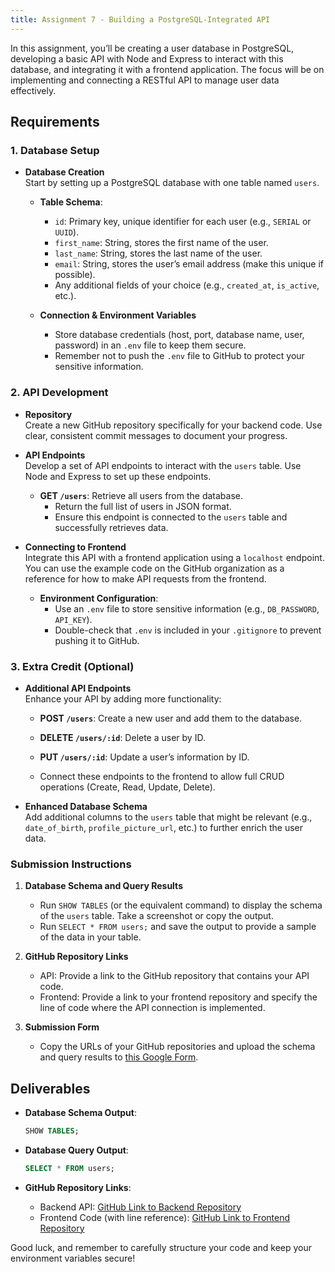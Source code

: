 ```yaml
---
title: Assignment 7 - Building a PostgreSQL-Integrated API
---
```


In this assignment, you’ll be creating a user database in PostgreSQL, developing a basic API with Node and Express to interact with this database, and integrating it with a frontend application. The focus will be on implementing and connecting a RESTful API to manage user data effectively.

## Requirements

### 1. Database Setup

- **Database Creation**  
  Start by setting up a PostgreSQL database with one table named `users`.

  - **Table Schema**:

    - `id`: Primary key, unique identifier for each user (e.g., `SERIAL` or `UUID`).
    - `first_name`: String, stores the first name of the user.
    - `last_name`: String, stores the last name of the user.
    - `email`: String, stores the user’s email address (make this unique if possible).
    - Any additional fields of your choice (e.g., `created_at`, `is_active`, etc.).

  - **Connection & Environment Variables**
    - Store database credentials (host, port, database name, user, password) in an `.env` file to keep them secure.
    - Remember not to push the `.env` file to GitHub to protect your sensitive information.

### 2. API Development

- **Repository**  
  Create a new GitHub repository specifically for your backend code. Use clear, consistent commit messages to document your progress.

- **API Endpoints**  
  Develop a set of API endpoints to interact with the `users` table. Use Node and Express to set up these endpoints.

  - **GET `/users`**: Retrieve all users from the database.
    - Return the full list of users in JSON format.
    - Ensure this endpoint is connected to the `users` table and successfully retrieves data.

- **Connecting to Frontend**  
  Integrate this API with a frontend application using a `localhost` endpoint. You can use the example code on the GitHub organization as a reference for how to make API requests from the frontend.

  - **Environment Configuration**:
    - Use an `.env` file to store sensitive information (e.g., `DB_PASSWORD`, `API_KEY`).
    - Double-check that `.env` is included in your `.gitignore` to prevent pushing it to GitHub.

### 3. Extra Credit (Optional)

- **Additional API Endpoints**  
  Enhance your API by adding more functionality:

  - **POST `/users`**: Create a new user and add them to the database.
  - **DELETE `/users/:id`**: Delete a user by ID.
  - **PUT `/users/:id`**: Update a user’s information by ID.

  - Connect these endpoints to the frontend to allow full CRUD operations (Create, Read, Update, Delete).

- **Enhanced Database Schema**  
  Add additional columns to the `users` table that might be relevant (e.g., `date_of_birth`, `profile_picture_url`, etc.) to further enrich the user data.

### Submission Instructions

1. **Database Schema and Query Results**

   - Run `SHOW TABLES` (or the equivalent command) to display the schema of the `users` table. Take a screenshot or copy the output.
   - Run `SELECT * FROM users;` and save the output to provide a sample of the data in your table.

2. **GitHub Repository Links**

   - API: Provide a link to the GitHub repository that contains your API code.
   - Frontend: Provide a link to your frontend repository and specify the line of code where the API connection is implemented.

3. **Submission Form**
   - Copy the URLs of your GitHub repositories and upload the schema and query results to [this Google Form](https://docs.google.com/forms/d/e/1FAIpQLSfntsALyE7yn-3-b7k-Ltg7PW-JZpIadk27kPNuuRqt0ScLaA/viewform).

## Deliverables

- **Database Schema Output**:

  ```sql
  SHOW TABLES;
  ```

- **Database Query Output**:

  ```sql
  SELECT * FROM users;
  ```

- **GitHub Repository Links**:
  - Backend API: [GitHub Link to Backend Repository](#)
  - Frontend Code (with line reference): [GitHub Link to Frontend Repository](#)

Good luck, and remember to carefully structure your code and keep your environment variables secure!
